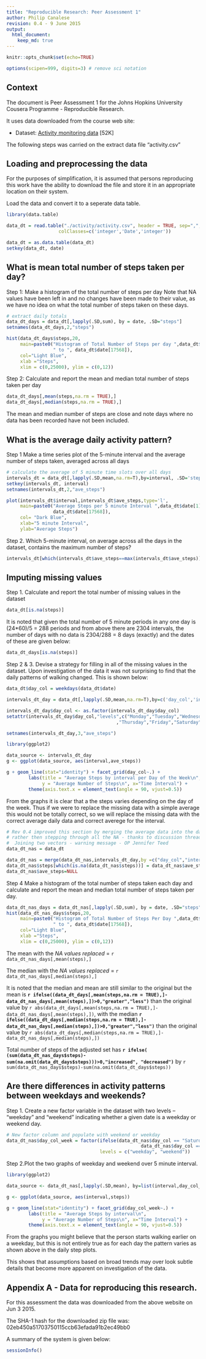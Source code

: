 ```yaml
---
title: "Reproducible Research: Peer Assessment 1"
author: Philip Canalese
revision: 0.4 - 9 June 2015
output: 
  html_document:
    keep_md: true
---
```


```r
knitr::opts_chunk$set(echo=TRUE)

options(scipen=999, digits=3) # remove sci notation
```

## Context

The document is Peer Assessment 1 for the Johns Hopkins University Cousera Programme - Reproducible Research.

It uses data downloaded from the course web site:

* Dataset: [Activity monitoring data](https://d396qusza40orc.cloudfront.net/repdata%2Fdata%2Factivity.zip) [52K]


The following steps was carried on the extract data file "activity.csv"

## Loading and preprocessing the data
For the purposes of simplification, it is assumed that persons reproducing this work have the ability to download the file and store it in an appropriate location on their system.

Load the data and convert it to a seperate data table.

```r

library(data.table)

data_dt = read.table("./activity/activity.csv", header = TRUE, sep=",", 
                   colClasses=c('integer','Date','integer'))

data_dt = as.data.table(data_dt)
setkey(data_dt, date)

```

## What is mean total number of steps taken per day?

Step 1: Make a histogram of the total number of steps per day
Note that NA values have been left in and no changes have been made to their value, 
as we have no idea on what the total number of steps taken on these days.

```r

# extract daily totals
data_dt_days = data_dt[,lapply(.SD,sum), by = date, .SD="steps"]
setnames(data_dt_days,2,"steps")

hist(data_dt_days$steps,20, 
     main=paste0("Histogram of Total Number of Steps per day ",data_dt$date[1],
                 " to ", data_dt$date[17568]), 
     col="Light Blue",
     xlab ="Steps",
     xlim = c(0,25000), ylim = c(0,12))

```

Step 2: Calculate and report the mean and median total number of steps taken per day


```r
data_dt_days[,mean(steps,na.rm = TRUE),]
data_dt_days[,median(steps,na.rm = TRUE),]

```

The mean and median number of steps are close and note days where no data has been recorded have not been included.

## What is the average daily activity pattern?

Step 1 Make a time series plot of the 5-minute interval and the average number of steps taken, averaged across all days

```r

# calculate the average of 5 minute time slots over all days
intervals_dt = data_dt[,lapply(.SD,mean,na.rm=T),by=interval, .SD='steps']
setkey(intervals_dt, interval)
setnames(intervals_dt,2,"ave_steps")

plot(intervals_dt$interval,intervals_dt$ave_steps,type='l',
     main=paste0("Average Steps per 5 minute Interval ",data_dt$date[1]," to ",
                 data_dt$date[17568]),
     col= "Dark Blue",
     xlab="5 minute Interval",
     ylab="Average Steps")

```

Step 2. Which 5-minute interval, on average across all the days in the dataset, contains the maximum number of steps?

```r
intervals_dt[which(intervals_dt$ave_steps==max(intervals_dt$ave_steps))]
```



## Imputing missing values

Step 1. Calculate and report the total number of missing values in the dataset

```r
data_dt[is.na(steps)]
```

It is noted that given the total number of 5 minute periods in any one day is (24*60)/5 = 288 periods and from above there are 2304 intervals, the number of days with no data is 2304/288 = 8 days (exactly) and the dates of these are given below:

```r
data_dt_days[is.na(steps)]
```


Step 2 & 3. Devise a strategy for filling in all of the missing values in the dataset.
Upon investigation of the data it was not surprising to find that the daily patterns of walking changed.  This is shown below:

```r
data_dt$day_col = weekdays(data_dt$date)

intervals_dt_day = data_dt[,lapply(.SD,mean,na.rm=T),by=c('day_col','interval'), .SD='steps']

intervals_dt_day$day_col <- as.factor(intervals_dt_day$day_col)
setattr(intervals_dt_day$day_col,"levels",c("Monday","Tuesday","Wednesday"
                                        ,"Thursday","Friday","Saturday","Sunday"))

setnames(intervals_dt_day,3,"ave_steps")

library(ggplot2)

data_source <- intervals_dt_day
g <- ggplot(data_source, aes(interval,ave_steps)) 

g + geom_line(stat="identity") + facet_grid(day_col~.) + 
        labs(title = "Average Steps by interval per Day of the Week\n",
             y = "Average Number of Steps\n", x="Time Interval") +
        theme(axis.text.x = element_text(angle = 90, vjust=0.5)) 

```

From the graphs it is clear that a the steps varies depending on the day of the week. Thus if we were to replace the missing data with a simple average this would not be totally correct, so we will replace the missing data with the correct average daily data and correct averege for the interval.


```r
# Rev 0.4 improved this section by merging the average data into the data table
# rather then stepping through all the NA - thanks to discussion thread on
#  Joining two vectors - warning message - OP Jennifer Teed 
data_dt_nas = data_dt

data_dt_nas = merge(data_dt_nas,intervals_dt_day,by =c("day_col","interval"), all.y=TRUE)
data_dt_nas$steps[which(is.na(data_dt_nas$steps))] = data_dt_nas$ave_steps[which(is.na(data_dt_nas$steps))]
data_dt_nas$ave_steps=NULL

```

Step 4 Make a histogram of the total number of steps taken each day and calculate
and report the mean and median total number of steps taken per day.

```r
data_dt_nas_days = data_dt_nas[,lapply(.SD,sum), by = date, .SD="steps"]
hist(data_dt_nas_days$steps,20, 
     main=paste0("Histogram of Total Number of Steps Per Day ",data_dt$date[1],
                 " to ", data_dt$date[17568]),
     col="Light Blue",
     xlab ="Steps",
     xlim = c(0,25000), ylim = c(0,12))

```

The mean with the *NA values replaced* = `r data_dt_nas_days[,mean(steps),]`

The median with the *NA values replaced* = `r data_dt_nas_days[,median(steps),]`

It is noted that the median and mean are still similar to the original but the mean is **`r ifelse((data_dt_days[,mean(steps,na.rm = TRUE),]-data_dt_nas_days[,mean(steps),])>0,"greater","less")`** than the original value by `r abs(data_dt_days[,mean(steps,na.rm = TRUE),]-data_dt_nas_days[,mean(steps),])`, with the median **`r ifelse((data_dt_days[,median(steps,na.rm = TRUE),]-data_dt_nas_days[,median(steps),])>0,"greater","less")`** than the original  value by `r abs(data_dt_days[,median(steps,na.rm = TRUE),]-data_dt_nas_days[,median(steps),])`


Total number of steps of the adjusted set has **`r ifelse( (sum(data_dt_nas_days$steps)-sum(na.omit(data_dt_days$steps)))>0,"increased", "decreased")`** by `r sum(data_dt_nas_days$steps)-sum(na.omit(data_dt_days$steps))`


## Are there differences in activity patterns between weekdays and weekends?

Step 1. Create a new factor variable in the dataset with two levels -- "weekday" and "weekend" indicating whether a given date is a weekday or weekend day.

```r

# New factor column and populate with weekend or weekday
data_dt_nas$day_col_week = factor(ifelse(data_dt_nas$day_col == "Saturday" | 
                                                 data_dt_nas$day_col == "Sunday", "weekend", "weekday"), 
                                  levels = c("weekday", "weekend"))

```

Step 2.Plot the two graphs of weekday and weekend over 5 minute interval.

```r
library(ggplot2)

data_source <- data_dt_nas[,lapply(.SD,mean), by=list(interval,day_col_week), .SDcols = "steps"]

g <- ggplot(data_source, aes(interval,steps)) 

g + geom_line(stat="identity") + facet_grid(day_col_week~.) + 
        labs(title = "Average Steps by interval\n",
             y = "Average Number of Steps\n", x="Time Interval") +
        theme(axis.text.x = element_text(angle = 90, vjust=0.5)) 

```

From the graphs you might believe that the person starts walking earlier on a weekday, but this is not entirely true as for each day the pattern varies as shown above in the daily step plots. 

This shows that assumptions based on broad trends may over look subtle details that become more apparent on investigation of the data.

## Appendix A - Data for reproducing this research.

For this assessment the data was downloaded from the above website on Jun 3 2015.

The SHA-1 hash for the downloaded zip file was:
02eb450a51703750115ccb63efada91b2ec49bb0

A summary of the system is given below:
```r

sessionInfo()

```
